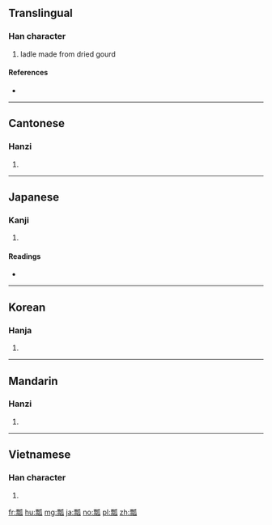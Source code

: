 {{also|飃|飘|飄}}
==Translingual==

===Han character===
{{Han char|rn=97|rad=瓜|as=11|sn=16|four=1293<sub>0</sub>|canj=一火竹女人 (MFHVO)}}

# ladle made from dried gourd

====References====
* {{Han ref|kx=0747.200|dkj=21419|dj=1155.220|hdz=42657.060|uh=74E2|ud=29922|bh=BF5D|bd=48989}}

----

==Cantonese==

===Hanzi===
{{yue-hanzi|jyut=|y=piu4}}

# {{defn|lang=yue|sort=瓜11}}

----

==Japanese==

===Kanji===
{{ja-kanji|grade=|rs=瓜11}}

# {{defn|lang=ja|sort=瓜11}}

====Readings====
* {{ja-readings|on=[[ひょう]] (hyō)|kun=[[ふくべ]] (fukube), [[ひさご]] (hisago)|nanori=}}

----

==Korean==

===Hanja===
{{ko-hanja|hangeul=표|eumhun=|rv=pyo|mr=p'yo|y=phyo}}

# {{defn|lang=ko|sort=瓜11}}

----

==Mandarin==

===Hanzi===
{{cmn-hanzi|pin=[[piáo]] ([[piao2]])|wg=p'iao<sup>2</sup>}}

# {{defn|lang=cmn|sort=瓜11}}

----

==Vietnamese==

===Han character===
{{vi-hantu|[[biều]], [[bầu]], [[vào]], [[bèo]], [[bịn]], [[bìu]], [[vèo]]|rs=瓜11}}

# {{defn|lang=vi|sort=瓜11}}

[[fr:瓢]]
[[hu:瓢]]
[[mg:瓢]]
[[ja:瓢]]
[[no:瓢]]
[[pl:瓢]]
[[zh:瓢]]